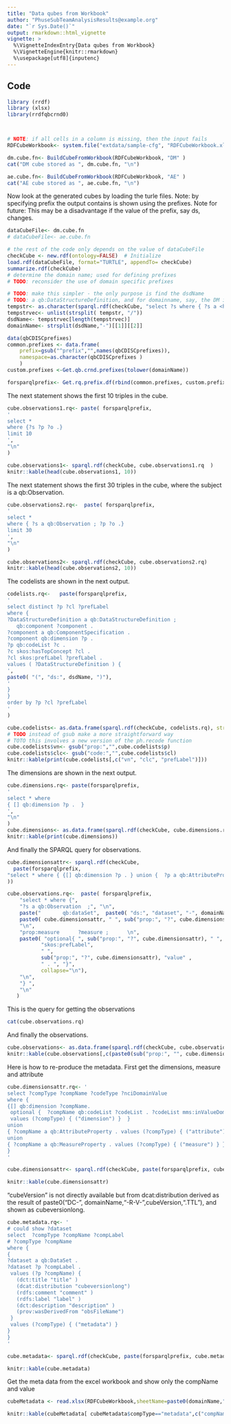 ```yaml
---
title: "Data qubes from Workbook"
author: "PhuseSubTeamAnalysisResults@example.org"
date: "`r Sys.Date()`"
output: rmarkdown::html_vignette
vignette: >
  %\VignetteIndexEntry{Data qubes from Workbook}
  %\VignetteEngine{knitr::rmarkdown}
  %\usepackage[utf8]{inputenc}
---
```


## Code


```r

library (rrdf)
library (xlsx)
library(rrdfqbcrnd0)



# NOTE: if all cells in a column is missing, then the input fails
RDFCubeWorkbook<- system.file("extdata/sample-cfg", "RDFCubeWorkbook.xlsx", package="rrdfqbcrnd0")

dm.cube.fn<- BuildCubeFromWorkbook(RDFCubeWorkbook, "DM" )
cat("DM cube stored as ", dm.cube.fn, "\n")

ae.cube.fn<- BuildCubeFromWorkbook(RDFCubeWorkbook, "AE" )
cat("AE cube stored as ", ae.cube.fn, "\n")


```


Now look at the generated cubes by loading the turle files. Note: by specifying prefix the output contains is shown using the prefixes.
Note for future: This may be a disadvantage if the value of the prefix, say ds, changes.

```r

dataCubeFile<- dm.cube.fn
# dataCubeFile<- ae.cube.fn
```

```r
# the rest of the code only depends on the value of dataCubeFile 
checkCube <- new.rdf(ontology=FALSE)  # Initialize
load.rdf(dataCubeFile, format="TURTLE", appendTo= checkCube)
summarize.rdf(checkCube)
# determine the domain name; used for defining prefixes
# TODO: reconsider the use of domain specific prefixes

# TODO: make this simpler - the only purpose is find the dsdName
# TODO: a qb:DataStructureDefinition, and for domainname, say, the DM in ds:dsd-DM
tempstr<- as.character(sparql.rdf(checkCube, "select ?s where { ?s a <http://purl.org/linked-data/cube#DataStructureDefinition> } limit 1"))
tempstrvec<- unlist(strsplit( tempstr, "/"))
dsdName<- tempstrvec[length(tempstrvec)]
domainName<- strsplit(dsdName,"-")[[1]][[2]]

data(qbCDISCprefixes)
common.prefixes <- data.frame(
    prefix=gsub("^prefix","",names(qbCDISCprefixes)),
    namespace=as.character(qbCDISCprefixes )
    )
custom.prefixes <-Get.qb.crnd.prefixes(tolower(domainName))

forsparqlprefix<- Get.rq.prefix.df(rbind(common.prefixes, custom.prefixes))
```

The next statement shows the first 10 triples in the cube.
```r

cube.observations1.rq<- paste( forsparqlprefix,
'
select *
where {?s ?p ?o .}
limit 10
',
"\n"
)

cube.observations1<- sparql.rdf(checkCube, cube.observations1.rq  )
knitr::kable(head(cube.observations1, 10))
```

The next statement shows the first 30 triples in the cube, where the subject is a qb:Observation.
```r

cube.observations2.rq<-  paste( forsparqlprefix,
'
select *
where { ?s a qb:Observation ; ?p ?o .}
limit 30
',
"\n"                               
)

cube.observations2<- sparql.rdf(checkCube, cube.observations2.rq)
knitr::kable(head(cube.observations2, 10))

```

The codelists are shown in the next output.
```r

codelists.rq<-   paste(forsparqlprefix,
'
select distinct ?p ?cl ?prefLabel
where {
?DataStructureDefinition a qb:DataStructureDefinition ;
   qb:component ?component .
?component a qb:ComponentSpecification .
?component qb:dimension ?p .
?p qb:codeList ?c .
?c skos:hasTopConcept ?cl .
?cl skos:prefLabel ?prefLabel .
values ( ?DataStructureDefinition ) {
',
paste0( "(", "ds:", dsdName, ")"),
'
}
}
order by ?p ?cl ?prefLabel
'
)

cube.codelists<- as.data.frame(sparql.rdf(checkCube, codelists.rq), stringsAsFactors=FALSE)
# TODO instead of gsub make a more straightforward way
# TOTO this involves a new version of the ph.recode function
cube.codelists$vn<- gsub("prop:","",cube.codelists$p)
cube.codelists$clc<- gsub("code:","",cube.codelists$cl)
knitr::kable(print(cube.codelists[,c("vn", "clc", "prefLabel")]))

```

The dimensions are shown in the next output.
```r

cube.dimensions.rq<- paste(forsparqlprefix,
'
select * where
{ [] qb:dimension ?p .  }
',
"\n"
)
cube.dimensions<- as.data.frame(sparql.rdf(checkCube, cube.dimensions.rq), stringsAsFactors=FALSE)
knitr::kable(print(cube.dimensions))

```

And finally the SPARQL query for observations.
```r

cube.dimensionsattr<- sparql.rdf(checkCube,
  paste(forsparqlprefix,
"select * where { {[] qb:dimension ?p . } union {  ?p a qb:AttributeProperty . } }"
))

cube.observations.rq<-  paste( forsparqlprefix,
    "select * where {",
    "?s a qb:Observation  ;", "\n",
    paste("       qb:dataSet",  paste0( "ds:", "dataset", "-", domainName), " ;", sep=" ", collapse="\n"), "\n",
    paste0( cube.dimensionsattr, " ", sub("prop:", "?", cube.dimensionsattr), ";", collapse="\n"),
    "\n",
    "prop:measure      ?measure ;      \n",
    paste0( "optional{ ", sub("prop:", "?", cube.dimensionsattr), " ",
           "skos:prefLabel",
           " ",
           sub("prop:", "?", cube.dimensionsattr), "value" ,
           " . ", "}",
           collapse="\n"),
    "\n",
    "} ",
    "\n"
   )

```

This is the query for getting the observations
```r

cat(cube.observations.rq)
```

And finally the observations.
```r


cube.observations<- as.data.frame(sparql.rdf(checkCube, cube.observations.rq ), stringsAsFactors=FALSE)
knitr::kable(cube.observations[,c(paste0(sub("prop:", "", cube.dimensionsattr), "value"),"measure")])


```

Here is how to re-produce the metadata.
First get the dimensions, measure and attribute

```r

cube.dimensionsattr.rq<- '
select ?compType ?compName ?codeType ?nciDomainValue
where {
{[] qb:dimension ?compName.
 optional {  ?compName qb:codeList ?codeList . ?codeList mms:inValueDomain ?nciDomainValue }
 values (?compType) { ("dimension") }  }
union
{ ?compName a qb:AttributeProperty . values (?compType) { ("attribute") } }
union
{ ?compName a qb:MeasureProperty . values (?compType) { ("measure") } }
}
'

cube.dimensionsattr<- sparql.rdf(checkCube, paste(forsparqlprefix, cube.dimensionsattr.rq ))

knitr::kable(cube.dimensionsattr)


```

 
"cubeVersion" is not directly available but from dcat:distribution derived as
the result of paste0("DC-", domainName,"-R-V-",cubeVersion,".TTL"), and shown as cubeversionlong.

```r

cube.metadata.rq<- '
# could show ?dataset
select  ?compType ?compName ?compLabel
# ?compType ?compName
where {
{
?dataset a qb:DataSet .
?dataset ?p ?compLabel .
 values (?p ?compName) {
   (dct:title "title" )
   (dcat:distribution "cubeversionlong")
   (rdfs:comment "comment" )
   (rdfs:label "label" )
   (dct:description "description" )
   (prov:wasDerivedFrom "obsFileName")
 }
 values (?compType) { ("metadata") }
}
}
'

cube.metadata<- sparql.rdf(checkCube, paste(forsparqlprefix, cube.metadata.rq ))

knitr::kable(cube.metadata)

```

Get the meta data from the excel workbook and show only the compName and value

```r

cubeMetadata <- read.xlsx(RDFCubeWorkbook,sheetName=paste0(domainName,"-Components"),stringsAsFactors=FALSE)

knitr::kable(cubeMetadata[ cubeMetadata$compType=="metadata",c("compName","compLabel")])

```
